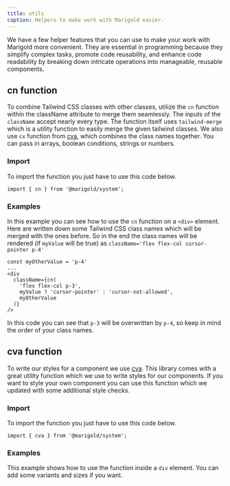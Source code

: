 ```yaml
---
title: utils
caption: Helpers to make work with Marigold easier.
---
```


We have a few helper features that you can use to make your work with Marigold more convenient. They are essential in programming because they simplify complex tasks, promote code reusability, and enhance code readability by breaking down intricate operations into manageable, reusable components.

## cn function

To combine Tailwind CSS classes with other classes, utilize the `cn` function within the className attribute to merge them seamlessly. The inputs of the `className` accept nearly every type. The function itself uses `tailwind-merge` which is a utility function to easily merge the given tailwind classes. We also use `cx` function from [cva](https://cva.style/docs/api-reference), which combines the class names together. You can pass in arrays, boolean conditions, strings or numbers.

### Import

To import the function you just have to use this code below.

```tsx
import { cn } from '@marigold/system';
```

### Examples

In this example you can see how to use the `cn` function on a `<div>` element. Here are written down some Tailwind CSS class names which will be merged with the ones before. So in the end the class names will be rendered (if `myValue` will be true) as `className='flex flex-col cursor-pointer p-4'`

```tsx
const myOtherValue = 'p-4'
...
<div
  className={cn(
    'flex flex-col p-3',
    myValue ? 'cursor-pointer' : 'cursor-not-allowed',
    myOtherValue
  )}
/>
```

In this code you can see that `p-3` will be overwritten by `p-4`, so keep in mind the order of your class names.

## cva function

To write our styles for a component we use [cva](https://cva.style/docs). This library comes with a great utility function which we use to write styles for our components.
If you want to style your own component you can use this function which we updated with some additional style checks.

### Import

To import the function you just have to use this code below.

```tsx
import { cva } from '@marigold/system';
```

### Examples

This example shows how to use the function inside a `div` element. You can add some variants and sizes if you want.

<ComponentDemo file="./cva.demo.tsx" />
